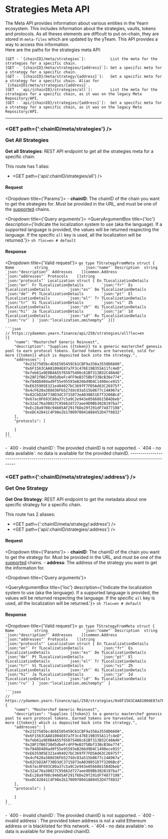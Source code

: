 
# Strategies Meta API
The Meta API provides information about various entities in the Yearn ecosystem. This includes information about the strategies, vaults, tokens and protocols. As all theses elements are difficult to put on-chain, they are stored in `meta-files` which are updated by the yTeam. This API provides a way to access this information.  
Here are the paths for the strategies meta API:
```
[GET - `{chainID}/meta/strategies`]:           List the meta for the strategies for a specific chain.
[GET - `{chainID}/meta/strategies/{address}`]: Get a specific meta for a strategy for a specific chain.
[GET - `{chainID}/meta/strategy/{address}`]:   Get a specific meta for a strategy for a specific chain. Alias for `{chainID}/meta/strategies/{address}`.  
[GET - `api/{chainID}/strategies/all`]:        List the meta for the strategies for a specific chain, as it was on the legacy Meta Repository/API.
[GET - `api/{chainID}/strategies/{address}`]:  Get a specific meta for a strategy for a specific chain, as it was on the legacy Meta Repository/API.
```

---------------------------------------------------------------------------------------------------

### <GET path={':chainID/meta/strategies'} /> <p>Get All Strategies</p>
**Get all Strategies**: REST API endpoint to get all the strategies meta for a specific chain.

This route has 1 alias:
- <GET path={'api/:chainID/strategies/all'} />

#### Request
<Dropdown title={'Params'}>
	- **chainID**: The chainID of the chain you want to get the strategies for. Must be provided in the URL, and must be one of the [supported](/docs/routes/getSupportedChains) chains.
</Dropdown>

<Dropdown title={'Query arguments'}>
	<QueryArgumentBox
		title={'loc'}
		description={'Indicate the localization system to use (aka the language). If a supported language is provided, the values will be returned respecting the language. If the specific `all` key is used, all the localization will be returned.'}>
		```sh
		?loc=en # default
		```
	</QueryArgumentBox>
</Dropdown>

#### Response
<Dropdown title={'Valid request'}>
	```go
	type TStrategyFromMeta struct {
		Name         string                `json:"name"`
		Description  string                `json:"description"`
		Addresses    []common.Address      `json:"addresses"`
		Protocols    []string              `json:"protocols"`
		Localization struct {
			En TLocalizationDetails        `json:"en"`
			Fr TLocalizationDetails        `json:"fr"`
			Es TLocalizationDetails        `json:"es"`
			De TLocalizationDetails        `json:"de"`
			Pt TLocalizationDetails        `json:"pt"`
			El TLocalizationDetails        `json:"el"`
			Tr TLocalizationDetails        `json:"tr"`
			Vi TLocalizationDetails        `json:"vi"`
			Zh TLocalizationDetails        `json:"zh"`
			Hi TLocalizationDetails        `json:"hi"`
			Ja TLocalizationDetails        `json:"ja"`
			Id TLocalizationDetails        `json:"id"`
			Ru TLocalizationDetails        `json:"ru"`
		} `json:"localization,omitempty"`
	}[]
	```

	```json
	// https://ydaemon.yearn.finance/api/250/strategies/all?loc=en
    [{
        "name": "Masterchef Generic Reinvest",
        "description": "Supplies {{token}} to a generic masterchef genesis pool to earn protocol tokens. Earned tokens are harvested, sold for more {{token}} which is deposited back into the strategy.",
        "addresses": [
            "0x2327585bc4E6E505459C61CBF9a358a3558D6600",
            "0x6F1563CAA81004E87a7F3c476E19B355A11fc4eD",
            "0xfeb61a9E0B4A55f65875486c61Bf313B32C48A46",
            "0x28F2fB6730d5dbeFc4FF9eB375Bbf33BcB36e774",
            "0xf84DD489ad9f55e95593eB266d9D4C1490ece915",
            "0xE635905E321e404027bC369fF7FD5Ad63C26975f",
            "0x4cF620a388d36Fb527ddc03a515b8677c14A967a",
            "0x82CbD2AF730D3dC3715873eA030851D7f3206Bcd",
            "0x67ac0F693C80a37c5a9C2e943e05668615B4Dbeb",
            "0x32aC76a38027C95662d727aee9D9Bb3028197ba7",
            "0xEc28a9708c94605AF291f6De29f291dF74877198",
            "0xeDC42841C4F98e2b1700970041888452D47f8832"
        ],
        "protocols": [
            
        ]
    }]
	```
</Dropdown>
<Dropdown title={'Invalid request'}>
	- `400 - invalid chainID`: The provided chainID is not supported.
	- `404 - no data available`: no data is available for the provided chainID.
</Dropdown>
---------------------------------------------------------------------------------------------------

### <GET path={':chainID/meta/strategies/:address'} /> <p>Get One Strategy</p>
**Get One Strategy**: REST API endpoint to get the metadata about one specific strategy for a specific chain.

This route has 2 aliases:
- <GET path={':chainID/meta/strategy/:address'} />
- <GET path={'api/:chainID/strategies/:address'} />

#### Request
<Dropdown title={'Params'}>
	- **chainID**: The chainID of the chain you want to get the strategy for. Must be provided in the URL, and must be one of the [supported](/docs/routes/getSupportedChains) chains.
	- **address**: The address of the strategy you want to get the information for.
</Dropdown>

<Dropdown title={'Query arguments'}>
	<div>
		<QueryArgumentBox
			title={'loc'}
			description={'Indicate the localization system to use (aka the language). If a supported language is provided, the values will be returned respecting the language. If the specific `all` key is used, all the localization will be returned.'}>
			```sh
			?loc=en # default
			```
		</QueryArgumentBox>
	</div>
</Dropdown>

#### Response
<Dropdown title={'Valid request'}>
	```go
	type TStrategyFromMeta struct {
		Name         string                `json:"name"`
		Description  string                `json:"description"`
		Addresses    []common.Address      `json:"addresses"`
		Protocols    []string              `json:"protocols"`
		Localization struct {
			En TLocalizationDetails        `json:"en"`
			Fr TLocalizationDetails        `json:"fr"`
			Es TLocalizationDetails        `json:"es"`
			De TLocalizationDetails        `json:"de"`
			Pt TLocalizationDetails        `json:"pt"`
			El TLocalizationDetails        `json:"el"`
			Tr TLocalizationDetails        `json:"tr"`
			Vi TLocalizationDetails        `json:"vi"`
			Zh TLocalizationDetails        `json:"zh"`
			Hi TLocalizationDetails        `json:"hi"`
			Ja TLocalizationDetails        `json:"ja"`
			Id TLocalizationDetails        `json:"id"`
			Ru TLocalizationDetails        `json:"ru"`
		} `json:"localization,omitempty"`
	}
	```

	```json
	// https://ydaemon.yearn.finance/api/250/strategies/0x6F1563CAA81004E87a7F3c476E19B355A11fc4eD
    {
        "name": "Masterchef Generic Reinvest",
        "description": "Supplies {{token}} to a generic masterchef genesis pool to earn protocol tokens. Earned tokens are harvested, sold for more {{token}} which is deposited back into the strategy.",
        "addresses": [
            "0x2327585bc4E6E505459C61CBF9a358a3558D6600",
            "0x6F1563CAA81004E87a7F3c476E19B355A11fc4eD",
            "0xfeb61a9E0B4A55f65875486c61Bf313B32C48A46",
            "0x28F2fB6730d5dbeFc4FF9eB375Bbf33BcB36e774",
            "0xf84DD489ad9f55e95593eB266d9D4C1490ece915",
            "0xE635905E321e404027bC369fF7FD5Ad63C26975f",
            "0x4cF620a388d36Fb527ddc03a515b8677c14A967a",
            "0x82CbD2AF730D3dC3715873eA030851D7f3206Bcd",
            "0x67ac0F693C80a37c5a9C2e943e05668615B4Dbeb",
            "0x32aC76a38027C95662d727aee9D9Bb3028197ba7",
            "0xEc28a9708c94605AF291f6De29f291dF74877198",
            "0xeDC42841C4F98e2b1700970041888452D47f8832"
        ],
        "protocols": [
            
        ]
    }
	```
</Dropdown>
<Dropdown title={'Invalid request'}>
	- `400 - invalid chainID`: The provided chainID is not supported.
	- `400 - invalid address`: The provided token address is not a valid Ethereum address or is blacklisted for this network.
	- `404 - no data available`: no data is available for the provided chainID.
</Dropdown>